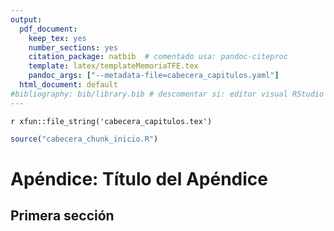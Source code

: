 ```yaml
---
output:
  pdf_document:
    keep_tex: yes
    number_sections: yes
    citation_package: natbib  # comentado usa: pandoc-citeproc
    template: latex/templateMemoriaTFE.tex
    pandoc_args: ["--metadata-file=cabecera_capitulos.yaml"]
  html_document: default
#bibliography: bib/library.bib # descomentar si: editor visual RStudio  
---
```


<!-- escribir 2 para capítulo 3 -->
<!-- \setcounter{chapter}{2} --> 
<!-- \pagenumbering{arabic} -->

`r xfun::file_string('cabecera_capitulos.tex')`

```r
source("cabecera_chunk_inicio.R")
```


# Apéndice: Título del Apéndice

## Primera sección

\begin{figure}[h]
\centering
\includegraphics[width =\textwidth]{graficos/lr_coef.png}
\caption{Coeficientes del modelos de regresión logística lasso seleccionado.}
\label{fig:lr_coef}
\end{figure}
